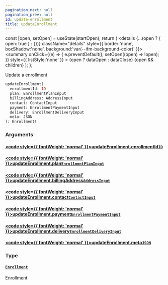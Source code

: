 ```yaml
---
pagination_next: null
pagination_prev: null
id: update-enrollment
title: updateEnrollment
---
```









  const [open, setOpen] = useState(startOpen);
  return (
    <details {...(open ? { open: true } : {})} className="details" style={{ border:'none', boxShadow:'none', background:'var(--ifm-background-color)' }}>
      <summary
        onClick={(e) => {
          e.preventDefault();
          setOpen((open) => !open);
        }}
        style={{ listStyle:'none' }}
      >
      {open ? dataOpen : dataClose}
      </summary>
      {open && children}
    </details>
  );
};








Update a enrollment


```graphql
updateEnrollment(
  enrollmentId: ID
  plan: EnrollmentPlanInput
  billingAddress: AddressInput
  contact: ContactInput
  payment: EnrollmentPaymentInput
  delivery: EnrollmentDeliveryInput
  meta: JSON
): Enrollment!
```




### Arguments

#### [<code style={{ fontWeight: 'normal' }}>updateEnrollment.<b>enrollmentId</b></code>](#)<Bullet />[`ID`](/types/scalars/id.mdx) <Badge class="badge badge--secondary" text="scalar"/> 



#### [<code style={{ fontWeight: 'normal' }}>updateEnrollment.<b>plan</b></code>](#)<Bullet />[`EnrollmentPlanInput`](/types/inputs/enrollment-plan-input.mdx) <Badge class="badge badge--secondary" text="input"/> 



#### [<code style={{ fontWeight: 'normal' }}>updateEnrollment.<b>billingAddress</b></code>](#)<Bullet />[`AddressInput`](/types/inputs/address-input.mdx) <Badge class="badge badge--secondary" text="input"/> 



#### [<code style={{ fontWeight: 'normal' }}>updateEnrollment.<b>contact</b></code>](#)<Bullet />[`ContactInput`](/types/inputs/contact-input.mdx) <Badge class="badge badge--secondary" text="input"/> 



#### [<code style={{ fontWeight: 'normal' }}>updateEnrollment.<b>payment</b></code>](#)<Bullet />[`EnrollmentPaymentInput`](/types/inputs/enrollment-payment-input.mdx) <Badge class="badge badge--secondary" text="input"/> 



#### [<code style={{ fontWeight: 'normal' }}>updateEnrollment.<b>delivery</b></code>](#)<Bullet />[`EnrollmentDeliveryInput`](/types/inputs/enrollment-delivery-input.mdx) <Badge class="badge badge--secondary" text="input"/> 



#### [<code style={{ fontWeight: 'normal' }}>updateEnrollment.<b>meta</b></code>](#)<Bullet />[`JSON`](/types/scalars/json.mdx) <Badge class="badge badge--secondary" text="scalar"/> 



### Type

#### [`Enrollment`](/types/objects/enrollment.mdx) <Badge class="badge badge--secondary" text="object"/> 
Enrollment






